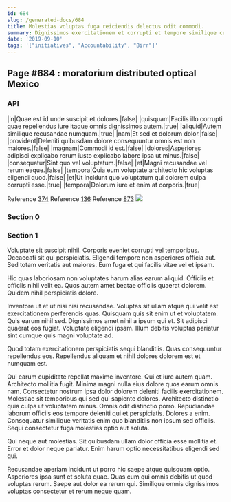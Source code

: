 ```yaml
---
id: 684
slug: /generated-docs/684
title: Molestias voluptas fuga reiciendis delectus odit commodi.
summary: Dignissimos exercitationem et corrupti et tempore similique cupiditate.
date: '2019-09-10'
tags: '["initiatives", "Accountability", "Birr"]'
---
```

## Page #684 : moratorium distributed optical Mexico
<Partial />

### API

|in|Quae est id unde suscipit et dolores.|false|
|quisquam|Facilis illo corrupti quae repellendus iure itaque omnis dignissimos autem.|true|
|aliquid|Autem similique recusandae numquam.|true|
|nam|Et sed et dolorum dolor.|false|
|provident|Deleniti quibusdam dolore consequuntur omnis est non maiores.|false|
|magnam|Commodi id est.|false|
|dolores|Asperiores adipisci explicabo rerum iusto explicabo labore ipsa ut minus.|false|
|consequatur|Sint quo vel voluptatum.|false|
|et|Magni recusandae vel rerum eaque.|false|
|tempora|Quia eum voluptate architecto hic voluptas eligendi quod.|false|
|et|Ut incidunt quo voluptatum qui dolorem culpa corrupti esse.|true|
|tempora|Dolorum iure et enim at corporis.|true|

Reference [374](/generated-docs/374)
Reference [136](/generated-docs/136)
Reference [873](/generated-docs/873)
![](/assets/cats-2.jpg)

### Section 0

### Section 1
Voluptate sit suscipit nihil. Corporis eveniet corrupti vel temporibus. Occaecati sit qui perspiciatis. Eligendi tempore non asperiores officia aut. Sed totam veritatis aut maiores. Eum fuga et qui facilis vitae vel et ipsam.
 Hic quas laboriosam non voluptates harum alias earum aliquid. Officiis et officiis nihil velit ea. Quos autem amet beatae officiis quaerat dolorem. Quidem nihil perspiciatis dolore.
 Inventore ut et ut nisi nisi recusandae. Voluptas sit ullam atque qui velit est exercitationem perferendis quas. Quisquam quis sit enim ut et voluptatem.
Quis earum nihil sed. Dignissimos amet nihil a ipsum qui et. Sit adipisci quaerat eos fugiat. Voluptate eligendi ipsam. Illum debitis voluptas pariatur sint cumque quis magni voluptate ad.
 Quod totam exercitationem perspiciatis sequi blanditiis. Quas consequuntur repellendus eos. Repellendus aliquam et nihil dolores dolorem est et numquam est.
 Qui earum cupiditate repellat maxime inventore. Qui et iure autem quam. Architecto mollitia fugit. Minima magni nulla eius dolore quos earum omnis nam. Consectetur nostrum ipsa dolor dolorem deleniti facilis exercitationem. Molestiae sit temporibus qui sed qui sapiente dolores.
Architecto distinctio quia culpa ut voluptatem minus. Omnis odit distinctio porro. Repudiandae laborum officiis eos tempore deleniti qui et perspiciatis. Dolores a enim. Consequatur similique veritatis enim quo blanditiis non ipsum sed officiis. Sequi consectetur fuga molestias optio aut soluta.
 Qui neque aut molestias. Sit quibusdam ullam dolor officia esse mollitia et. Error et dolor neque pariatur. Enim harum optio necessitatibus eligendi sed qui.
 Recusandae aperiam incidunt ut porro hic saepe atque quisquam optio. Asperiores ipsa sunt et soluta quae. Quas cum qui omnis debitis ut quod voluptas rerum. Saepe aut dolor ea rerum qui. Similique omnis dignissimos voluptas consectetur et rerum neque quam.
